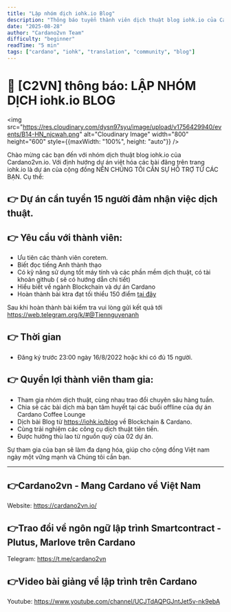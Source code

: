 ```yaml
---
title: "Lập nhóm dịch iohk.io Blog"
description: "Thông báo tuyển thành viên dịch thuật blog iohk.io của Cardano2vn"
date: "2025-08-28"
author: "Cardano2vn Team"
difficulty: "beginner"
readTime: "5 min"
tags: ["cardano", "iohk", "translation", "community", "blog"]
---
```


# 📣 [C2VN] thông báo: LẬP NHÓM DỊCH iohk.io BLOG

<img src="https://res.cloudinary.com/dysn97syu/image/upload/v1756429940/events/B14-HN_njcwah.png" alt="Cloudinary Image" width="800" height="600" style={{maxWidth: "100%", height: "auto"}} />

Chào mừng các bạn đến với nhóm dịch thuật blog iohk.io của Cardano2vn.io. 
Với định hướng dự án việt hóa các bài đăng trên trang iohk.io là dự án của cộng đồng NÊN CHÚNG TÔI CẦN SỰ HỖ TRỢ TỪ CÁC BẠN. Cụ thể:

## 👉 Dự án cần tuyển 15 người đảm nhận việc dịch thuật.

## 👉 Yêu cầu với thành viên:

- Ưu tiên các thành viên coretem.
- Biết đọc tiếng Anh thành thạo
- Có kỹ năng sử dụng tốt máy tính và các phần mềm dịch thuật, có tài khoản github ( sẽ có hướng dẫn chi tiết)
- Hiểu biết về ngành Blockchain và dự án Cardano
- Hoàn thành bài ktra đạt tối thiểu 150 điểm [tại đây](https://fimi.vn/kiem-tra-blockchain-pro/)

Sau khi hoàn thành bài kiểm tra vui lòng gửi kết quả tới https://web.telegram.org/k/#@Tiennguyenanh 

## 👉 Thời gian
-  Đăng ký trước 23:00 ngày 16/8/2022 hoặc khi có đủ 15 người.
 
## 👉 Quyền lợi thành viên tham gia:
- Tham gia nhóm dịch thuật, cùng nhau trao đổi chuyên sâu hàng tuần.
- Chia sẻ các bài dịch mà bạn tâm huyết tại các buổi offline của dự án Cardano Coffee Lounge
- Dịch bài Blog từ  https://iohk.io/blog về Blockchain & Cardano.
- Cùng trải nghiệm các công cụ dịch thuật tiên tiến.
- Được hưởng thù lao từ nguồn quỹ của 02 dự án.

Sự tham gia của bạn sẽ làm đa dạng hóa, giúp cho cộng đồng Việt nam ngày một vững mạnh và Chúng tôi cần bạn.

---

## 👉Cardano2vn - Mang Cardano về Việt Nam 
Website: https://cardano2vn.io/ 

## 👉Trao đổi về ngôn ngữ lập trình Smartcontract - Plutus, Marlove trên Cardano
Telegram: https://t.me/cardano2vn 

## 👉Video bài giảng về lập trình trên Cardano
Youtube: https://www.youtube.com/channel/UCJTdAQPGJntJet5v-nk9ebA 
